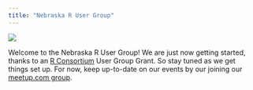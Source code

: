 ```yaml
---
title: "Nebraska R User Group"
---
```


![](media/nebrug_logo_white.png)

Welcome to the Nebraska R User Group! We are just now getting started, thanks to an [R Consortium](https://www.r-consortium.org/) User Group Grant. So stay tuned as we get things set up. For now, keep up-to-date on our events by our joining our [meetup.com group](https://www.meetup.com/nebraskarusergroup/).

